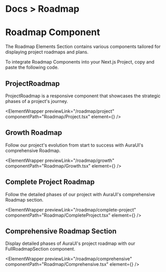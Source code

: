 
<h1 className="text-gray-200 text-[14px] mt-3 ">
  <span className="text-gray-500 ">Docs ></span> Roadmap
</h1>

# Roadmap Component

The Roadmap Elements Section contains various components tailored for displaying project roadmaps and plans.

To integrate Roadmap Components into your Next.js Project, copy and paste the following code.

## ProjectRoadmap

ProjectRoadmap is a responsive component that showcases the strategic phases of a project's journey.

<ElementWrapper
  previewLink="/roadmap/project"
  componentPath="Roadmap/Project.tsx"
  element={<Project />}
/>

## Growth Roadmap

Follow our project's evolution from start to success with AuraUI's comprehensive Roadmap.

<ElementWrapper
  previewLink="/roadmap/growth"
  componentPath="Roadmap/Growth.tsx"
  element={<GrowthSection />}
/>

## Complete Project Roadmap

Follow the detailed phases of our project with AuraUI's comprehensive Roadmap section.

<ElementWrapper
  previewLink="/roadmap/complete-project"
  componentPath="Roadmap/CompleteProject.tsx"
  element={<CompleteProject />}
/>

## Comprehensive Roadmap Section

Display detailed phases of AuraUI's project roadmap with our FullRoadmapSection component.

<ElementWrapper
  previewLink="/roadmap/comprehensive"
  componentPath="Roadmap/Comprehensive.tsx"
  element={<Comprehensive />}
/>
